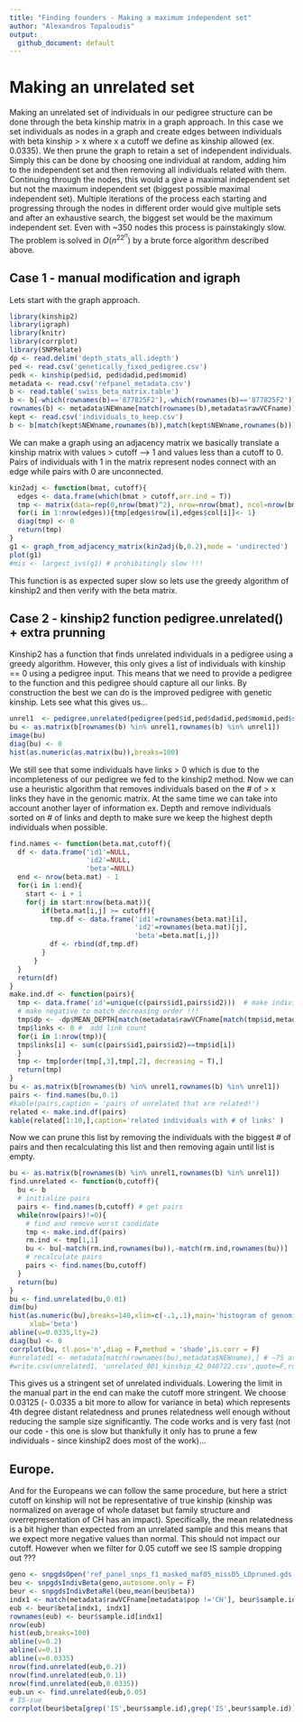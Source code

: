 ---
title: "Finding founders - Making a maximum independent set"
author: "Alexandros Topaloudis"
output:
  github_document: default
---

# Making an unrelated set  

Making an unrelated set of individuals in our pedigree structure can be done  through the beta kinship matrix in a graph approach. In this case we set individuals as nodes in a graph and create edges between individuals with beta kinship > x where x a cutoff we define as kinship allowed (ex. 0.0335). We then prune the graph to retain a set of independent individuals. Simply this can be done by choosing one individual at random, adding him to the independent set and then removing all individuals related with them. Continuing through the nodes, this would a give a maximal independent set but not the maximum independent set (biggest possible maximal independent set). Multiple iterations of the process each starting and progressing through the nodes in different order would give multiple sets and after an exhaustive search, the biggest set would be the maximum independent set. Even with ~350 nodes this process is painstakingly slow. The problem is solved in $O(n^22^n)$ by a brute force algorithm described above.  

## Case 1  - manual modification and igraph   

Lets start with the graph approach.   

```{r packages and files, message=F}
library(kinship2)
library(igraph)
library(knitr)
library(corrplot)
library(SNPRelate)
dp <- read.delim('depth_stats_all.idepth')
ped <- read.csv('genetically_fixed_pedigree.csv')
pedk <- kinship(ped$id, ped$dadid,ped$momid)
metadata <- read.csv('refpanel_metadata.csv')
b <- read.table('swiss_beta_matrix.table')
b <- b[-which(rownames(b)=='877825F2'),-which(rownames(b)=='877825F2')]
rownames(b) <- metadata$NEWname[match(rownames(b),metadata$rawVCFname)]
kept <- read.csv('individuals_to_keep.csv')
b <- b[match(kept$NEWname,rownames(b)),match(kept$NEWname,rownames(b))]
```


 We can make a graph using an adjacency matrix we basically translate a kinship matrix with values > cutoff --> 1 and values less than a cutoff to 0. Pairs of individuals with 1 in the matrix represent nodes connect with an edge while pairs with 0 are unconnected.   

```{r make a graph, warning=F}
kin2adj <- function(bmat, cutoff){
  edges <- data.frame(which(bmat > cutoff,arr.ind = T))
  tmp <- matrix(data=rep(0,nrow(bmat)^2), nrow=nrow(bmat), ncol=nrow(bmat))
  for(i in 1:nrow(edges)){tmp[edges$row[i],edges$col[i]]<- 1}
  diag(tmp) <- 0
  return(tmp)
}
g1 <- graph_from_adjacency_matrix(kin2adj(b,0.2),mode = 'undirected')
plot(g1)
#mis <- largest_ivs(g1) # prohibitingly slow !!!
```   
This function is as expected super slow so lets use the greedy algorithm of kinship2 and then verify with the beta matrix.   

## Case 2  - kinship2 function pedigree.unrelated() + extra prunning

Kinship2 has a function that finds unrelated individuals in a pedigree using a greedy algorithm. However, this only gives a list of individuals with kinship == 0 using a pedigree input. This means that we need to provide a pedigree to the function and this pedigree should capture all our links. By construction the best we can do is the improved pedigree with genetic kinship. Lets see what this gives us...  

```{r pedigree unrelated}
unrel1  <- pedigree.unrelated(pedigree(ped$id,ped$dadid,ped$momid,ped$sex),avail=ped$seq)
bu <- as.matrix(b[rownames(b) %in% unrel1,rownames(b) %in% unrel1])
image(bu)
diag(bu) <- 0
hist(as.numeric(as.matrix(bu)),breaks=100) 
```   

We still see that some individuals have links > 0 which is due to the incompleteness of our pedigree we fed to the kinship2 method. Now we can use a heuristic algorithm that removes individuals based on the # of > x  links they have in the genomic matrix. At the same time we can take into account another layer of information ex.  Depth and remove individuals sorted on # of links and depth to make sure we keep the highest depth individuals when possible.   

```{r prune unrelated}
find.names <- function(beta.mat,cutoff){
  df <- data.frame('id1'=NULL,
                   'id2'=NULL,
                   'beta'=NULL)
  end <- nrow(beta.mat) - 1
  for(i in 1:end){
    start <- i + 1
    for(j in start:nrow(beta.mat)){
        if(beta.mat[i,j] >= cutoff){
          tmp.df <- data.frame('id1'=rownames(beta.mat)[i],
                               'id2'=rownames(beta.mat)[j],
                               'beta'=beta.mat[i,j])
          df <- rbind(df,tmp.df)
        }
      }
  }
  return(df)
}
make.ind.df <- function(pairs){
  tmp <- data.frame('id'=unique(c(pairs$id1,pairs$id2)))  # make individual df
  # make negative to match decreasing order !!!
  tmp$dp <- -dp$MEAN_DEPTH[match(metadata$rawVCFname[match(tmp$id,metadata$NEWname)],dp$INDV)] # add dp
  tmp$links <- 0 #  add link count
  for(i in 1:nrow(tmp)){
  tmp$links[i] <- sum(c(pairs$id1,pairs$id2)==tmp$id[i])
  }
  tmp <- tmp[order(tmp[,3],tmp[,2], decreasing = T),]
  return(tmp)
}
bu <- as.matrix(b[rownames(b) %in% unrel1,rownames(b) %in% unrel1])
pairs <- find.names(bu,0.1) 
#kable(pairs,caption = 'pairs of unrelated that are related!') 
related <- make.ind.df(pairs)
kable(related[1:10,],caption='related individuals with # of links' )
```  

Now we can prune this list by removing the individuals with the biggest # of pairs and then recalculating this list and then removing again until list is empty.   

```{r sequential removal, fig.show='hold'}
bu <- as.matrix(b[rownames(b) %in% unrel1,rownames(b) %in% unrel1])
find.unrelated <- function(b,cutoff){
  bu <- b
  # initialize pairs   
  pairs <- find.names(b,cutoff) # get pairs 
  while(nrow(pairs)!=0){
    # find and remove worst candidate
    tmp <- make.ind.df(pairs)
    rm.ind <- tmp[1,1]
    bu <- bu[-match(rm.ind,rownames(bu)),-match(rm.ind,rownames(bu))]
    # recalculate pairs
    pairs <- find.names(bu,cutoff)
  }
  return(bu)
}
bu <- find.unrelated(bu,0.01)
dim(bu)
hist(as.numeric(bu),breaks=140,xlim=c(-.1,.1),main='histogram of genomic kinship of unrelated samples',
     xlab='beta')
abline(v=0.0335,lty=2)
diag(bu) <- 0
corrplot(bu, tl.pos='n',diag = F,method = 'shade',is.corr = F)
#unrelated1 <- metadata[match(rownames(bu),metadata$NEWname),] # ~75 at 0.0335
#write.csv(unrelated1, 'unrelated_001_kinship_42_040722.csv',quote=F,row.names = F)
```  


This gives us a stringent set of unrelated individuals. Lowering the limit in the manual part in the end can make the cutoff more stringent. We choose 0.03125 (- 0.0335 a bit more to allow for variance in beta) which represents 4th degree distant relatedness and prunes relatedness well enough without reducing the sample size significantly. 
The code works and is very fast (not our code - this one is slow but thankfully it only has to prune a few individuals - since kinship2 does most of the work)...   

## Europe.  

And for the Europeans we can follow the same procedure, but here a strict cutoff on kinship will not be representative of true kinship (kinship was normalized on average of whole dataset but family structure and overrepresentation of CH has an impact). Specifically, the mean relatedness is a bit higher than expected from an unrelated sample and this means that we expect more negative values than normal. This should not impact our cutoff. However when we filter for 0.05 cutoff we see IS sample dropping out ???

```{r europeans unrelated,fig.show='hold'}
geno <- snpgdsOpen('ref_panel_snps_f1_masked_maf05_miss05_LDpruned.gds')
beu <- snpgdsIndivBeta(geno,autosome.only = F)
beur <- snpgdsIndivBetaRel(beu,mean(beu$beta))
indx1 <- match(metadata$rawVCFname[metadata$pop !='CH'], beur$sample.id)
eub <- beur$beta[indx1, indx1]
rownames(eub) <- beur$sample.id[indx1]
nrow(eub)
hist(eub,breaks=100)
abline(v=0.2)
abline(v=0.1)
abline(v=0.0335)
nrow(find.unrelated(eub,0.2))
nrow(find.unrelated(eub,0.1))
nrow(find.unrelated(eub,0.0335))
eub.un <- find.unrelated(eub,0.05)
# IS-sue 
corrplot(beur$beta[grep('IS',beur$sample.id),grep('IS',beur$sample.id)], method = 'number') # all values > 0.05! 
```